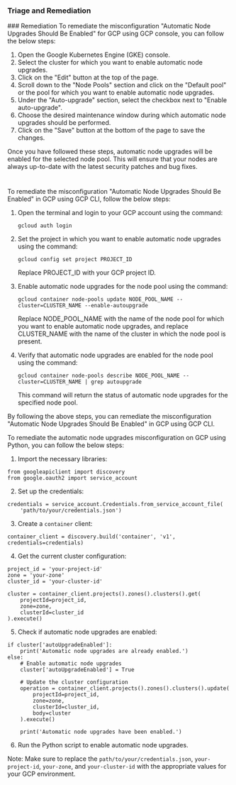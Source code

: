 
### Triage and Remediation
<Tabs>
<Tab title='Remediation'>
### Remediation

<AccordionGroup>
<Accordion title='Using Console' defaultOpen='true'>
To remediate the misconfiguration "Automatic Node Upgrades Should Be Enabled" for GCP using GCP console, you can follow the below steps:

1. Open the Google Kubernetes Engine (GKE) console.
2. Select the cluster for which you want to enable automatic node upgrades.
3. Click on the "Edit" button at the top of the page.
4. Scroll down to the "Node Pools" section and click on the "Default pool" or the pool for which you want to enable automatic node upgrades.
5. Under the "Auto-upgrade" section, select the checkbox next to "Enable auto-upgrade".
6. Choose the desired maintenance window during which automatic node upgrades should be performed.
7. Click on the "Save" button at the bottom of the page to save the changes.

Once you have followed these steps, automatic node upgrades will be enabled for the selected node pool. This will ensure that your nodes are always up-to-date with the latest security patches and bug fixes.

#
</Accordion>

<Accordion title='Using CLI'>
To remediate the misconfiguration "Automatic Node Upgrades Should Be Enabled" in GCP using GCP CLI, follow the below steps:

1. Open the terminal and login to your GCP account using the command:
   ```
   gcloud auth login
   ```
2. Set the project in which you want to enable automatic node upgrades using the command:
   ```
   gcloud config set project PROJECT_ID
   ```
   Replace PROJECT_ID with your GCP project ID.

3. Enable automatic node upgrades for the node pool using the command:
   ```
   gcloud container node-pools update NODE_POOL_NAME --cluster=CLUSTER_NAME --enable-autoupgrade
   ```
   Replace NODE_POOL_NAME with the name of the node pool for which you want to enable automatic node upgrades, and replace CLUSTER_NAME with the name of the cluster in which the node pool is present.

4. Verify that automatic node upgrades are enabled for the node pool using the command:
   ```
   gcloud container node-pools describe NODE_POOL_NAME --cluster=CLUSTER_NAME | grep autoupgrade
   ```
   This command will return the status of automatic node upgrades for the specified node pool.

By following the above steps, you can remediate the misconfiguration "Automatic Node Upgrades Should Be Enabled" in GCP using GCP CLI.
</Accordion>

<Accordion title='Using Python'>
To remediate the automatic node upgrades misconfiguration on GCP using Python, you can follow the below steps:

1. Import the necessary libraries:

```
from googleapiclient import discovery
from google.oauth2 import service_account
```

2. Set up the credentials:

```
credentials = service_account.Credentials.from_service_account_file(
    'path/to/your/credentials.json')
```

3. Create a `container` client:

```
container_client = discovery.build('container', 'v1', credentials=credentials)
```

4. Get the current cluster configuration:

```
project_id = 'your-project-id'
zone = 'your-zone'
cluster_id = 'your-cluster-id'

cluster = container_client.projects().zones().clusters().get(
    projectId=project_id,
    zone=zone,
    clusterId=cluster_id
).execute()
```

5. Check if automatic node upgrades are enabled:

```
if cluster['autoUpgradeEnabled']:
    print('Automatic node upgrades are already enabled.')
else:
    # Enable automatic node upgrades
    cluster['autoUpgradeEnabled'] = True

    # Update the cluster configuration
    operation = container_client.projects().zones().clusters().update(
        projectId=project_id,
        zone=zone,
        clusterId=cluster_id,
        body=cluster
    ).execute()

    print('Automatic node upgrades have been enabled.')
```

6. Run the Python script to enable automatic node upgrades.

Note: Make sure to replace the `path/to/your/credentials.json`, `your-project-id`, `your-zone`, and `your-cluster-id` with the appropriate values for your GCP environment.
</Accordion>

</AccordionGroup>
</Tab>
</Tabs>
